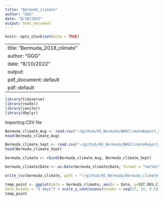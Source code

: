 ```yaml
---
title: "Bermuda_climate"
author: "GGG"
date: "8/10/2022"
output: html_document
---
```


```r
knitr::opts_chunk$set(echo = TRUE)
```
---
title: "Bermuda_2018_climate"
author: "GGG"
date: "8/10/2022"
output:
  pdf_document: default
  pdf: default
---

```r
library(tidyverse)
library(readxl)
library(janitor)
library(dbplyr)
```

Importing CSV file

```r
Bermuda_climate_Aug <- read.csv("~/github/HS_Bermuda/BWSClimateReport_201881-2018831.csv")
head(Bermuda_climate_Aug)
```

```r
Bermuda_climate_Sept <- read.csv("~/github/HS_Bermuda/BWSClimateReport_201891-2018930.csv")
head(Bermuda_climate_Sept)
```


```r
bermuda_climate <- rbind(Bermuda_climate_Aug, Bermuda_climate_Sept)
```
```r
bermuda_climate$Date <- as.Date(bermuda_climate$Date, format = "%m/%d/%Y")
```
```r

write_csv(bermuda_climate, path = "~/github/HS_Bermuda/Bermuda_climate_2018.csv")

```

```r
temp_point <- ggplot(data = bermuda_climate, aes(x = Date, y=SST.DEG.C)) + geom_point(color = "Red") + geom_line(color = "Pink") +labs(y = "Max Temp C", x = "Date") + stat_summary(geom = "errorbar", fun.data = mean_se) + theme_classic() + theme(legend.title = element_text(size = 14), legend.text = element_text(size = 12)) + theme(axis.text = element_text(size = 12), axis.text.x = element_text(angle = 45, hjust=1), axis.title = element_text(size = 14)) + scale_x_date(date_labels = "%m/%d",
date_breaks = "3 days") + scale_y_continuous(breaks = seq(27, 32, 0.5))
temp_point
```



